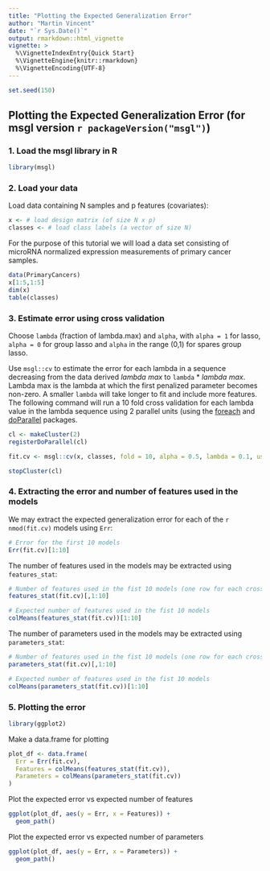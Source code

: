 ```yaml
---
title: "Plotting the Expected Generalization Error"
author: "Martin Vincent"
date: "`r Sys.Date()`"
output: rmarkdown::html_vignette
vignette: >
  %\VignetteIndexEntry{Quick Start}
  %\VignetteEngine{knitr::rmarkdown}
  %\VignetteEncoding{UTF-8}
---
```


```r
set.seed(150)
```

## Plotting the Expected Generalization Error (for msgl version `r packageVersion("msgl")`)

### 1. Load the msgl library in R
```r
library(msgl)
```

### 2. Load your data
Load data containing N samples and p features (covariates):

```r
x <- # load design matrix (of size N x p)
classes <- # load class labels (a vector of size N)
```

For the purpose of this tutorial we will load a data set consisting of microRNA normalized expression measurements of primary cancer samples.
```r
data(PrimaryCancers)
x[1:5,1:5]
dim(x)
table(classes)
```

### 3. Estimate error using cross validation
Choose `lambda` (fraction of lambda.max) and `alpha`, with `alpha = 1` for lasso, `alpha = 0` for group lasso and `alpha` in the range (0,1) for spares group lasso.

Use `msgl::cv` to estimate the error for each lambda in a sequence decreasing from the data derived *lambda max* to `lambda` * *lambda max*.
Lambda max is the lambda at which the first penalized parameter becomes non-zero.
A smaller `lambda` will take longer to fit and include more features.
The following command will run a 10 fold cross validation for each lambda value in the lambda sequence using 2 parallel units (using the [foreach](https://CRAN.R-project.org/package=foreach) and [doParallel](https://CRAN.R-project.org/package=doParallel) packages.

```r
cl <- makeCluster(2)
registerDoParallel(cl)

fit.cv <- msgl::cv(x, classes, fold = 10, alpha = 0.5, lambda = 0.1, use_parallel = TRUE)

stopCluster(cl)
```

### 4. Extracting the error and number of features used in the models

We may extract the expected generalization error for each of the `r nmod(fit.cv)` models using `Err`:
```r
# Error for the first 10 models
Err(fit.cv)[1:10]
```

The number of features used in the models may be extracted using `features_stat`:
```r
# Number of features used in the fist 10 models (one row for each cross validation set)
features_stat(fit.cv)[,1:10]

# Expected number of features used in the fist 10 models
colMeans(features_stat(fit.cv))[1:10]
```

The number of parameters used in the models may be extracted using `parameters_stat`:
```r
# Number of features used in the fist 10 models (one row for each cross validation set)
parameters_stat(fit.cv)[,1:10]

# Expected number of features used in the fist 10 models
colMeans(parameters_stat(fit.cv))[1:10]
```

### 5. Plotting the error

```r
library(ggplot2)
```

Make a data.frame for plotting
```r
plot_df <- data.frame(
  Err = Err(fit.cv),
  Features = colMeans(features_stat(fit.cv)),
  Parameters = colMeans(parameters_stat(fit.cv))
)
```

Plot the expected error vs expected number of features
```r
ggplot(plot_df, aes(y = Err, x = Features)) +
  geom_path()
```

Plot the expected error vs expected number of parameters
```r
ggplot(plot_df, aes(y = Err, x = Parameters)) +
  geom_path()
```
